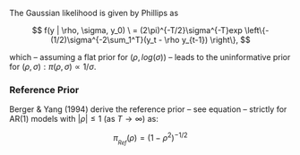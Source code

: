 The Gaussian likelihood is given by Phillips as 

$$
f(y | \rho, \sigma, y_0) \ = (2\pi)^{-T/2}\sigma^{-T}exp \left\{-(1/2)\sigma^{-2\sum_1^T}(y_t - \rho y_{t-1}) \right\},
$$
    
which -- assuming a flat prior for $(\rho, log(\sigma))$ -- leads to the uninformative prior for $(\rho, \sigma): \pi(\rho, \sigma) \propto 1/\sigma$. 


### Reference Prior

Berger & Yang (1994) derive the reference prior -- see equation \textbf{(18)} -- strictly for AR(1) models with $|\rho| \leq 1$ (as $T \to \infty$) as:

$$
\pi_{_{Ref}}(\rho) = (1-\rho^2)^{-1/2}
$$